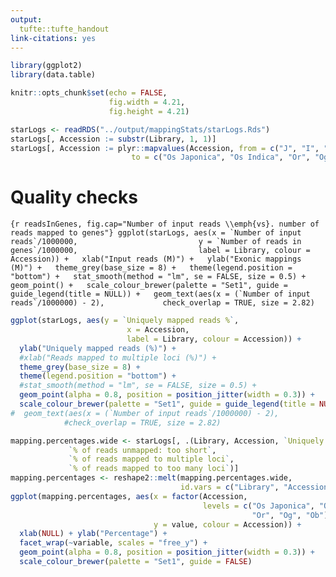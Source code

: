```yaml
---
output:
  tufte::tufte_handout
link-citations: yes
---
```


```r
library(ggplot2)
library(data.table)

knitr::opts_chunk$set(echo = FALSE,
                      fig.width = 4.21,
                      fig.height = 4.21)

starLogs <- readRDS("../output/mappingStats/starLogs.Rds")
starLogs[, Accession := substr(Library, 1, 1)]
starLogs[, Accession := plyr::mapvalues(Accession, from = c("J", "I", "R", "G", "B"),
                           to = c("Os Japonica", "Os Indica", "Or", "Og", "Ob"))]
```

# Quality checks

```{r readsInGenes, fig.cap="Number of input reads \\emph{vs}. number of reads mapped to genes"}
ggplot(starLogs, aes(x = `Number of input reads`/1000000,
                          y = `Number of reads in genes`/1000000,
                          label = Library, colour = Accession)) +
  xlab("Input reads (M)") +
  ylab("Exonic mappings (M)") +
  theme_grey(base_size = 8) +
  theme(legend.position = "bottom") +
  stat_smooth(method = "lm", se = FALSE, size = 0.5) +
  geom_point() +
  scale_colour_brewer(palette = "Set1", guide = guide_legend(title = NULL)) +
  geom_text(aes(x = (`Number of input reads`/1000000) - 2),
            check_overlap = TRUE, size = 2.82)
```


```r
ggplot(starLogs, aes(y = `Uniquely mapped reads %`,
                          x = Accession,
                          label = Library, colour = Accession)) +
  ylab("Uniquely mapped reads (%)") +
  #xlab("Reads mapped to multiple loci (%)") +
  theme_grey(base_size = 8) +
  theme(legend.position = "bottom") +
  #stat_smooth(method = "lm", se = FALSE, size = 0.5) +
  geom_point(alpha = 0.8, position = position_jitter(width = 0.3)) +
  scale_colour_brewer(palette = "Set1", guide = guide_legend(title = NULL))
#  geom_text(aes(x = (`Number of input reads`/1000000) - 2),
            #check_overlap = TRUE, size = 2.82)
```

```r
mapping.percentages.wide <- starLogs[, .(Library, Accession, `Uniquely mapped reads %`,
             `% of reads unmapped: too short`,
             `% of reads mapped to multiple loci`,
             `% of reads mapped to too many loci`)]
mapping.percentages <- reshape2::melt(mapping.percentages.wide,
                                      id.vars = c("Library", "Accession"))
ggplot(mapping.percentages, aes(x = factor(Accession,
                                           levels = c("Os Japonica", "Os Indica",
                                                      "Or", "Og", "Ob")),
                                y = value, colour = Accession)) +
  xlab(NULL) + ylab("Percentage") +
  facet_wrap(~variable, scales = "free_y") +
  geom_point(alpha = 0.8, position = position_jitter(width = 0.3)) +
  scale_colour_brewer(palette = "Set1", guide = FALSE)
```